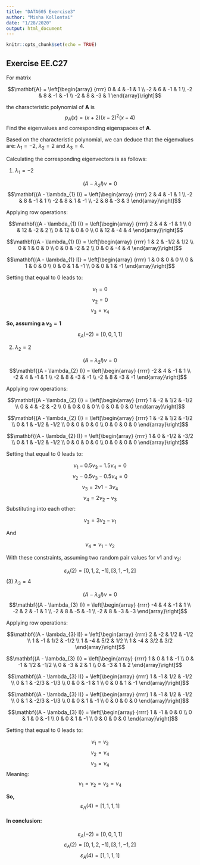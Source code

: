 ---
title: "DATA605 Exercise3"
author: "Misha Kollontai"
date: "1/28/2020"
output: html_document
---

```{r setup, include=FALSE}
knitr::opts_chunk$set(echo = TRUE)
```

## Exercise EE.C27
For matrix 

$$\mathbf{A} = \left[\begin{array}
{rrrr}
0 & 4 & -1 & 1 \\
-2 & 6 & -1 & 1 \\
-2 & 8 & -1 & -1 \\
-2 & 8 & -3 & 1
\end{array}\right]$$

the characteristic polynomial of **A** is $$p_{A}(x)=(x+2)(x-2)^{2}(x-4)$$Find the eigenvalues and corresponding eigenspaces of **A**.

Based on the characteristic polynomial, we can deduce that the eigenvalues are: $\lambda_{1}=-2$, $\lambda_{2}=2$ and $\lambda_{3}=4$.

Calculating the corresponding eigenvectors is as follows:

(1) $\lambda_{1} = -2$

$$(A-\lambda_{2} I)\nu=0$$
$$\mathbf{(A - \lambda_{1} I)} = \left[\begin{array}
{rrrr}
2 & 4 & -1 & 1 \\
-2 & 8 & -1 & 1 \\
-2 & 8 & 1 & -1 \\
-2 & 8 & -3 & 3
\end{array}\right]$$

Applying row operations:

$$\mathbf{(A - \lambda_{1} I)} = \left[\begin{array}
{rrrr}
2 & 4 & -1 & 1 \\
0 & 12 & -2 & 2 \\
0 & 12 & 0 & 0 \\
0 & 12 & -4 & 4
\end{array}\right]$$

$$\mathbf{(A - \lambda_{1} I)} = \left[\begin{array}
{rrrr}
1 & 2 & -1/2 & 1/2 \\
0 & 1 & 0 & 0 \\
0 & 0 & -2 & 2 \\
0 & 0 & -4 & 4
\end{array}\right]$$

$$\mathbf{(A - \lambda_{1} I)} = \left[\begin{array}
{rrrr}
1 & 0 & 0 & 0 \\
0 & 1 & 0 & 0 \\
0 & 0 & 1 & -1 \\
0 & 0 & 1 & -1
\end{array}\right]$$

Setting that equal to 0 leads to:

$$\nu_{1} = 0$$
$$\nu_{2} = 0$$
$$\nu_{3} = \nu_{4}$$

**So, assuming a $\nu_{3}=1$**
$$\varepsilon_{A}(-2) = [0,0,1,1]$$

(2) $\lambda_{2} = 2$

$$(A-\lambda_{2} I)\nu=0$$
$$\mathbf{(A - \lambda_{2} I)} = \left[\begin{array}
{rrrr}
-2 & 4 & -1 & 1 \\
-2 & 4 & -1 & 1 \\
-2 & 8 & -3 & -1 \\
-2 & 8 & -3 & -1
\end{array}\right]$$

Applying row operations:

$$\mathbf{(A - \lambda_{2} I)} = \left[\begin{array}
{rrrr}
1 & -2 & 1/2 & -1/2 \\
0 & 4 & -2 & -2 \\
0 & 0 & 0 & 0 \\
0 & 0 & 0 & 0
\end{array}\right]$$

$$\mathbf{(A - \lambda_{2} I)} = \left[\begin{array}
{rrrr}
1 & -2 & 1/2 & -1/2 \\
0 & 1 & -1/2 & -1/2 \\
0 & 0 & 0 & 0 \\
0 & 0 & 0 & 0
\end{array}\right]$$

$$\mathbf{(A - \lambda_{2} I)} = \left[\begin{array}
{rrrr}
1 & 0 & -1/2 & -3/2 \\
0 & 1 & -1/2 & -1/2 \\
0 & 0 & 0 & 0 \\
0 & 0 & 0 & 0
\end{array}\right]$$

Setting that equal to 0 leads to:

$$\nu_{1}-0.5\nu_{3}-1.5\nu_{4} = 0$$
$$\nu_{2}-0.5\nu_{3}-0.5\nu_{4} = 0$$
$$\nu_{3}=2\nu{1}-3\nu_{4}$$
$$\nu_{4}=2\nu_{2}-\nu_{3}$$
Substituting into each other:

$$\nu_{3}=3\nu_{2}-\nu_{1}$$

And

$$\nu_{4} = \nu_{1} - \nu_{2}$$

With these constraints, assuming two random pair values for $\nu{1}$ and $\nu_{2}$:

$$\varepsilon_{A}(2) = [0,1,2,-1],[3,1,-1,2]$$
(3) $\lambda_{3} = 4$

$$(A-\lambda_{3} I)\nu=0$$
$$\mathbf{(A - \lambda_{3} I)} = \left[\begin{array}
{rrrr}
-4 & 4 & -1 & 1 \\
-2 & 2 & -1 & 1 \\
-2 & 8 & -5 & -1 \\
-2 & 8 & -3 & -3
\end{array}\right]$$

Applying row operations:

$$\mathbf{(A - \lambda_{3} I)} = \left[\begin{array}
{rrrr}
2 & -2 & 1/2 & -1/2 \\
1 & -1 & 1/2 & -1/2 \\
1 & -4 & 5/2 & 1/2 \\
1 & -4 & 3/2 & 3/2
\end{array}\right]$$

$$\mathbf{(A - \lambda_{3} I)} = \left[\begin{array}
{rrrr}
1 & 0 & 1 & -1 \\
0 & -1 & 1/2 & -1/2 \\
0 & -3 & 2 & 1 \\
0 & -3 & 1 & 2
\end{array}\right]$$

$$\mathbf{(A - \lambda_{3} I)} = \left[\begin{array}
{rrrr}
1 & -1 & 1/2 & -1/2 \\
0 & 1 & -2/3 & -1/3 \\
0 & 0 & -1 & 1 \\
0 & 0 & 1 & -1
\end{array}\right]$$

$$\mathbf{(A - \lambda_{3} I)} = \left[\begin{array}
{rrrr}
1 & -1 & 1/2 & -1/2 \\
0 & 1 & -2/3 & -1/3 \\
0 & 0 & 1 & -1 \\
0 & 0 & 0 & 0
\end{array}\right]$$

$$\mathbf{(A - \lambda_{3} I)} = \left[\begin{array}
{rrrr}
1 & -1 & 0 & 0 \\
0 & 1 & 0 & -1 \\
0 & 0 & 1 & -1 \\
0 & 0 & 0 & 0
\end{array}\right]$$

Setting that equal to 0 leads to:

$$\nu_{1}=\nu_{2}$$
$$\nu_{2}=\nu_{4}$$
$$\nu_{3}=\nu_{4}$$
Meaning:
$$\nu_{1}=\nu_{2}=\nu_{3}=\nu_{4}$$

**So,**
$$\varepsilon_{A}(4) = [1,1,1,1]$$

#### In conclusion:

$$\varepsilon_{A}(-2) = [0,0,1,1]$$
$$\varepsilon_{A}(2) = [0,1,2,-1],[3,1,-1,2]$$
$$\varepsilon_{A}(4) = [1,1,1,1]$$